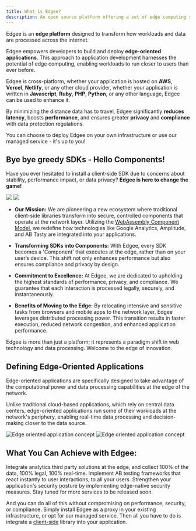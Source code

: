 ```yaml
---
title: What is Edgee?
description: An open source platform offering a set of edge computing services.
---
```


Edgee is an **edge platform** designed to transform how workloads and data are
processed across the internet.

Edgee empowers developers to build and deploy **edge-oriented applications**.
This approach to application development harnesses the potential of edge computing,
enabling workloads to run closer to users than ever before.

Edgee is cross-platform, whether your application is hosted on **AWS**, **Vercel**, **Netlify**, or any other cloud provider,
whether your application is written in **Javascript**, **Ruby**, **PHP**, **Python**, or any other language,
Edgee can be used to enhance it.

By minimizing the distance data has to travel, Edgee significantly **reduces latency**, boosts **performance**, and
ensures greater **privacy** and **compliance** with data protection regulations.

You can choose to deploy Edgee on your own infrastructure or use our managed service - it's up to you!

## Bye bye greedy SDKs - Hello Components!

Have you ever hesitated to install a client-side SDK due to concerns about stability, performance impact, or data privacy? **Edgee is here to change the game!**

<img className="block dark:hidden" src="/images/edgee-lbg.gif"/>
<img className="hidden dark:block" src="/images/edgee-dbg.gif"/>

- **Our Mission:** We are pioneering a new ecosystem where traditional client-side libraries transform into secure,
controlled components that operate at the network layer. Utilizing the [WebAssembly Component Model](https://component-model.bytecodealliance.org/), we redefine how
technologies like Google Analytics, Amplitude, and AB Tasty are integrated into your applications.

- **Transforming SDKs into Components:** With Edgee, every SDK becomes a 'Component' that executes at the edge, rather than on your user’s device.
This shift not only enhances performance but also ensures compliance and privacy by design.

- **Commitment to Excellence:** At Edgee, we are dedicated to upholding the highest standards of performance, privacy, and compliance.
We guarantee that each interaction is processed legally, securely, and instantaneously.

- **Benefits of Moving to the Edge:** By relocating intensive and sensitive tasks from browsers and mobile apps to the network layer,
Edgee leverages distributed processing power. This transition results in faster execution, reduced network congestion, and enhanced application performance.

Edgee is more than just a platform; it represents a paradigm shift in web technology and data processing. Welcome to the edge of innovation.

## Defining Edge-Oriented Applications

Edge-oriented applications are specifically designed to take advantage of the computational
power and data processing capabilities at the edge of the network.

Unlike traditional cloud-based applications, which rely on central data centers,
edge-oriented applications run some of their workloads at the network's periphery,
enabling real-time data processing and decision-making closer to the data source.


<Frame caption="Illustration of edge-oriented application concept. Click on the image to zoom in.">
  <img
    className="block dark:hidden"
    src="/images/eoa-light.png"
    alt="Edge oriented application concept"
  />
  <img
    className="hidden dark:block"
    src="/images/eoa-dark.png"
    alt="Edge oriented application concept"
  />
</Frame>

## What You Can Achieve with Edgee:

<CardGroup>
  <Card title="Analytics at the edge" icon="chart-simple" iconType="duotone" href="/services/data-collection/overview">
    Integrate analytics third party solutions at the edge, and collect 100% of the data, 100% legal, 100% real-time.
  </Card>

  <Card title="AB Testing at the edge" icon="vials" iconType="duotone" href="/services/ab-testing/overview">
    Implement AB testing frameworks that react instantly to user interactions, to all your users.
  </Card>

  <Card title="Security at the edge" icon="shield" iconType="duotone" href="/services/security/overview">
    Strengthen your application's security posture by implementing edge-native security measures.
  </Card>

  <Card title="And more to come" icon="ellipsis">
    Stay tuned for more services to be released soon.
  </Card>
</CardGroup>

<Note>And you can do all of this without compromising on performance, security, or compliance.
  Simply install Edgee as a proxy in your existing infrastructure, or opt for our managed service.
  Then all you have to do is integrate a [client-side](/getting-started/js-sdk) library into your application.</Note>

